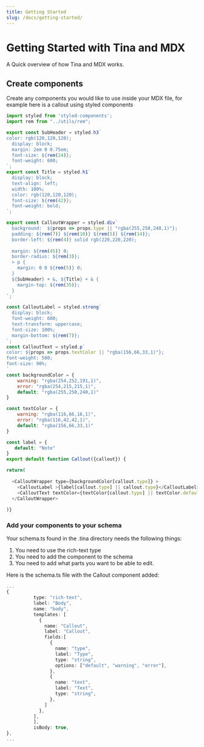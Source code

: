 ```yaml
---
title: Getting Started
slug: /docs/getting-started/
---
```


# Getting Started with Tina and MDX

A Quick overview of how Tina and MDX works. 

## Create components

Create any components you would like to use inside your MDX file, for example here is a callout using styled components

```javascript
import styled from 'styled-components';
import rem from "../utils/rem";

export const SubHeader = styled.h3`
color: rgb(120,120,120);
  display: block;
  margin: 2em 0 0.75em;
  font-size: ${rem(24)};
  font-weight: 600;
`;
export const Title = styled.h1`
  display: block;
  text-align: left;
  width: 100%;
  color: rgb(120,120,120);
  font-size: ${rem(42)};
  font-weight: bold;
`;

export const CalloutWrapper = styled.div`
  background:  ${props => props.type || "rgba(255,250,240,1)"};
  padding: ${rem(7)} ${rem(10)} ${rem(5)} ${rem(14)};
  border-left: ${rem(4)} solid rgb(220,220,220);
  
  margin: ${rem(45)} 0;
  border-radius: ${rem(3)};
  > p {
    margin: 0 0 ${rem(5)} 0;
  }
  ${SubHeader} + &, ${Title} + & {
    margin-top: ${rem(35)};
  }
`;

const CalloutLabel = styled.strong`
  display: block;
  font-weight: 600;
  text-transform: uppercase;
  font-size: 100%;
  margin-bottom: ${rem(7)};
`;
const CalloutText = styled.p`
color: ${props => props.textColor || "rgba(156,66,33,1)"};
font-weight: 500;
font-size: 90%;
`
const backgroundColor = {
    warning: "rgba(254,252,191,1)",
    error: "rgba(254,215,215,1)",
    default: "rgba(255,250,240,1)"
}

const textColor = {
    warning: "rgba(116,66,16,1)",
    error: "rgba(116,42,42,1)",
    default: "rgba(156,66,33,1)"
}

const label = {
   default: "Note" 
}
export default function Callout({callout}) {

return(
        
  <CalloutWrapper type={backgroundColor[callout.type]} >
    <CalloutLabel >{label[callout.type] || callout.type}</CalloutLabel>
    <CalloutText textColor={textColor[callout.type] || textColor.default}>{callout?.text}</CalloutText>
  </CalloutWrapper>
    
)}

```

### Add your components to your schema

Your schema.ts found in the .tina directory needs the following things:

1.  You need to use the rich-text type
2.  You need to add the component to the schema
3.  You need to add what parts you want to be able to edit.

Here is the schema.ts file with the Callout component added:

```typescript
...
{
          type: "rich-text",
          label: "Body",
          name: "body",
          templates: [
            {
              name: "Callout",
              label: "Callout",
              fields:[
                {
                  name: "type",
                  label: "Type",
                  type: "string",
                  options: ["default", "warning", "error"],
                },
                {
                  name: "text",
                  label: "Text",
                  type: "string",
                },
              ]
            },
          ],
          ],
          isBody: true,
},
...
```

